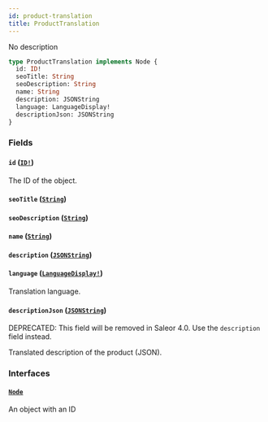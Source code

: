 ```yaml
---
id: product-translation
title: ProductTranslation
---
```


No description

```graphql
type ProductTranslation implements Node {
  id: ID!
  seoTitle: String
  seoDescription: String
  name: String
  description: JSONString
  language: LanguageDisplay!
  descriptionJson: JSONString
}
```

### Fields

#### `id` ([`ID!`](../../../developer/api-reference/scalars/id))

The ID of the object.

#### `seoTitle` ([`String`](../../../developer/api-reference/scalars/string))

#### `seoDescription` ([`String`](../../../developer/api-reference/scalars/string))

#### `name` ([`String`](../../../developer/api-reference/scalars/string))

#### `description` ([`JSONString`](../../../developer/api-reference/scalars/json-string))

#### `language` ([`LanguageDisplay!`](../../../developer/api-reference/objects/language-display))

Translation language.

#### `descriptionJson` ([`JSONString`](../../../developer/api-reference/scalars/json-string))

<span class="badge badge--warning">DEPRECATED: This field will be removed in Saleor 4.0. Use the `description` field instead.</span>

Translated description of the product (JSON).

### Interfaces

#### [`Node`](../../../developer/api-reference/interfaces/node)

An object with an ID
